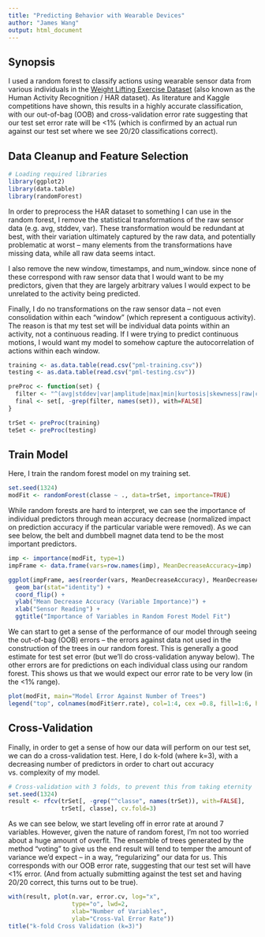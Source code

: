 ```yaml
---
title: "Predicting Behavior with Wearable Devices"
author: "James Wang"
output: html_document
---
```


## Synopsis

I used a random forest to classify actions using wearable sensor data from various individuals in the [Weight Lifting Exercise Dataset](http://groupware.les.inf.puc-rio.br/har) (also known as the Human Activity Recognition / HAR dataset). As literature and Kaggle competitions have shown, this results in a highly accurate classification, with our out-of-bag (OOB) and cross-validation error rate suggesting that our test set error rate will be <1% (which is confirmed by an actual run against our test set where we see 20/20 classifications correct).

## Data Cleanup and Feature Selection

```r
# Loading required libraries
library(ggplot2)
library(data.table)
library(randomForest)
```

In order to preprocess the HAR dataset to something I can use in the random forest, I remove the statistical transformations of the raw sensor data (e.g. avg, stddev, var). These transformation would be redundant at best, with their variation ultimately captured by the raw data, and potentially problematic at worst -- many elements from the transformations have missing data, while all raw data seems intact. 

I also remove the new window, timestamps, and num_window. since none of these correspond with raw sensor data that I would want to be my predictors, given that they are largely arbitrary values I would expect to be unrelated to the activity being predicted.

Finally, I do no transformations on the raw sensor data -- not even consolidation within each "window" (which represent a contiguous activity). The reason is that my test set will be individual data points within an activity, not a continuous reading. If I were trying to predict continuous motions, I would want my model to somehow capture the autocorrelation of actions within each window.

```r
training <- as.data.table(read.csv("pml-training.csv"))
testing <- as.data.table(read.csv("pml-testing.csv"))

preProc <- function(set) {
  filter <- "^(avg|stddev|var|amplitude|max|min|kurtosis|skewness|raw|cvtd|new|num|X)"
  final <- set[, -grep(filter, names(set)), with=FALSE]
}

trSet <- preProc(training)
teSet <- preProc(testing)
```

## Train Model

Here, I train the random forest model on my training set.

```r
set.seed(1324)
modFit <- randomForest(classe ~ ., data=trSet, importance=TRUE)
```

While random forests are hard to interpret, we can see the importance of individual predictors through mean accuracy decrease (normalized impact on prediction accuracy if the particular variable were removed). As we can see below, the belt and dumbbell magnet data tend to be the most important predictors.

```r
imp <- importance(modFit, type=1)
impFrame <- data.frame(vars=row.names(imp), MeanDecreaseAccuracy=imp)

ggplot(impFrame, aes(reorder(vars, MeanDecreaseAccuracy), MeanDecreaseAccuracy)) + 
  geom_bar(stat="identity") +
  coord_flip() +
  ylab("Mean Decrease Accuracy (Variable Importance)") +
  xlab("Sensor Reading") +
  ggtitle("Importance of Variables in Random Forest Model Fit")
```

We can start to get a sense of the performance of our model through seeing the out-of-bag (OOB) errors -- the errors against data not used in the construction of the trees in our random forest. This is generally a good estimate for test set error (but we'll do cross-validation anyway below). The other errors are for predictions on each individual class using our random forest. This shows us that we would expect our error rate to be very low (in the <1% range).

```r
plot(modFit, main="Model Error Against Number of Trees")
legend("top", colnames(modFit$err.rate), col=1:4, cex =0.8, fill=1:6, horiz=TRUE)
```

## Cross-Validation

Finally, in order to get a sense of how our data will perform on our test set, we can do a cross-validation test. Here, I do k-fold (where k=3), with a decreasing number of predictors in order to chart out accuracy vs. complexity of my model.

```r
# Cross-validation with 3 folds, to prevent this from taking eternity
set.seed(1324)
result <- rfcv(trSet[, -grep("^classe", names(trSet)), with=FALSE], 
               trSet[, classe], cv.fold=3)
```

As we can see below, we start leveling off in error rate at around 7 variables. However, given the nature of random forest, I'm not too worried about a huge amount of overfit. The ensemble of trees generated by the method "voting" to give us the end result will tend to temper the amount of variance we'd expect -- in a way, "regularizing" our data for us. This corresponds with our OOB error rate, suggesting that our test set will have <1% error. (And from actually submitting against the test set and having 20/20 correct, this turns out to be true).

```r
with(result, plot(n.var, error.cv, log="x", 
                  type="o", lwd=2, 
                  xlab="Number of Variables",
                  ylab="Cross-Val Error Rate"))
title("k-fold Cross Validation (k=3)")
```
